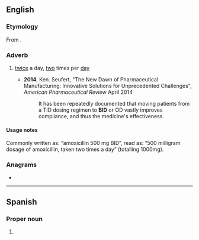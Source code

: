 {{also|bid|bíd|bîd|bið|-bid}}
==English==
{{wikipedia|dab=bid}}

===Etymology===
From {{bor|en|la|[[bis]] [[in]] [[diē]]}}.

===Adverb===
{{en-adv|-}}

# {{lb|en|pharmacology}} [[twice]] a day, [[two]] times per [[day]]
#: {{cot|en|QID|TID}}
#* '''2014''', Ken. Seufert, "The New Dawn of Pharmaceutical Manufacturing: Innovative Solutions for Unprecedented Challenges", ''American Pharmaceutical Review'' April 2014
#*: It has been repeatedly documented that moving patients from a TID dosing regimen to '''BID''' or OD vastly improves compliance, and thus the medicine's effectiveness.

==== Usage notes ====
Commonly written as: “amoxicillin 500 mg BID”, read as: “500 milligram dosage of amoxicillin, taken two times a day” (totalling 1000mg).

===Anagrams===
* {{anagrams|en|a=bdi|DBI|DIB|Dib|IBD|IDB|dib}}

----

==Spanish==

===Proper noun===
{{head|es|proper noun}}

# {{initialism of|es|[[w:es:Banco Interamericano de Desarrollo|Banco Interamericano de Desarrollo]]||[[w:Inter-American Development Bank|Inter-American Development Bank]]}}